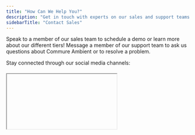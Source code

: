 ```yaml
---
title: "How Can We Help You?"
description: "Get in touch with experts on our sales and support teams.   "
sidebarTitle: "Contact Sales"
---
```


<Card title="Sales" icon="phone" iconType="regular" color="#1235fd" href="tel:(833) 524-1318" cta="Learn more!">
  Speak to a member of our sales team to schedule a demo or learn more about our different tiers!
</Card>

<Card title="Support" icon="message-question" iconType="regular" color="#1235fd" href="mailto:scribe-support@getathelas.com" cta="Get help!">
  Message a member of our support team to ask us questions about Commure Ambient or to resolve a problem.
</Card>

Stay connected through our social media channels:

<iframe 
  div style="display: flex; justify-content: center; align-items: center; gap: 16px; margin: 20px 0; flex-wrap: wrap;">
<a href="https://x.com/commureos" target="_blank">
</a>
/>
  
  <a href="https://www.facebook.com/commureinc/" target="_blank" rel="noopener noreferrer" style="text-decoration: none; display: inline-flex; align-items: center; justify-content: center; width: 48px; height: 48px; background: linear-gradient(135deg, #1877F2 0%, #0D6EFD 100%); color: white; border-radius: 12px; box-shadow: 0 4px 12px rgba(24, 119, 242, 0.3); transition: all 0.3s ease; hover:transform: scale(1.1);">
        <svg width="24" height="24" viewBox="0 0 24 24" fill="currentColor">
            <path d="M24 12.073c0-6.627-5.373-12-12-12s-12 5.373-12 12c0 5.99 4.388 10.954 10.125 11.854v-8.385H7.078v-3.47h3.047V9.43c0-3.007 1.792-4.669 4.533-4.669 1.312 0 2.686.235 2.686.235v2.953H15.83c-1.491 0-1.956.925-1.956 1.874v2.25h3.328l-.532 3.47h-2.796v8.385C19.612 23.027 24 18.062 24 12.073z"/>
        </svg>
    </a>

  <a href="https://www.linkedin.com/company/commure/" target="_blank" rel="noopener noreferrer" style="text-decoration: none; display: inline-flex; align-items: center; justify-content: center; width: 48px; height: 48px; background: linear-gradient(135deg, #0077B5 0%, #005885 100%); color: white; border-radius: 12px; box-shadow: 0 4px 12px rgba(0, 119, 181, 0.3); transition: all 0.3s ease; hover:transform: scale(1.1);">
        <svg width="24" height="24" viewBox="0 0 24 24" fill="currentColor">
            <path d="M20.447 20.452h-3.554v-5.569c0-1.328-.027-3.037-1.852-3.037-1.853 0-2.136 1.445-2.136 2.939v5.667H9.351V9h3.414v1.561h.046c.477-.9 1.637-1.85 3.37-1.85 3.601 0 4.267 2.37 4.267 5.455v6.286zM5.337 7.433c-1.144 0-2.063-.926-2.063-2.065 0-1.138.92-2.063 2.063-2.063 1.14 0 2.064.925 2.064 2.063 0 1.139-.925 2.065-2.064 2.065zm1.782 13.019H3.555V9h3.564v11.452zM22.225 0H1.771C.792 0 0 .774 0 1.729v20.542C0 23.227.792 24 1.771 24h20.451C23.2 24 24 23.227 24 22.271V1.729C24 .774 23.2 0 22.222 0h.003z"/>
        </svg>
    </a>
    
</div>


**Commure, Inc.**  
1300 Terra Bella Ave, Suite 200  
Mountain View, CA 94043